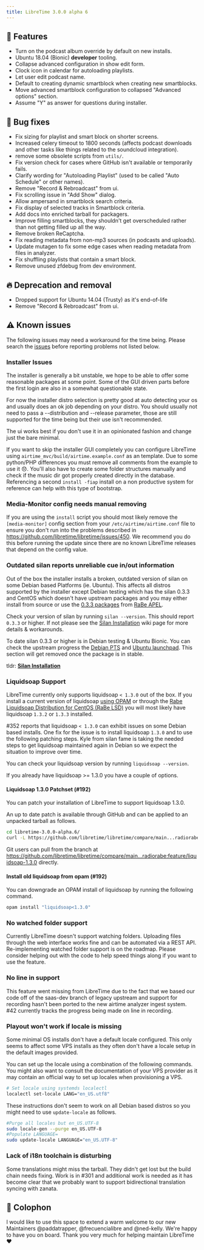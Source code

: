 ```yaml
---
title: LibreTime 3.0.0 alpha 6
---
```



<ReleaseHead date="2018-12-23" version="3.0.0-alpha.6"/>

## :rocket: Features

- Turn on the podcast album override by default on new installs.
- Ubuntu 18.04 (Bionic) **developer** tooling.
- Collapse advanced configuration in show edit form.
- Clock icon in calendar for autoloading playlists.
- Let user edit podcast name.
- Default to creating dynamic smartblock when creating new smartblocks.
- Move advanced smartblock configuration to collapsed "Advanced options" section.
- Assume "Y" as answer for questions during installer.

## :bug: Bug fixes

- Fix sizing for playlist and smart block on shorter screens.
- Increased celery timeout to 1800 seconds (affects podcast downloads and other tasks like things related to the soundcloud integration).
- remove some obsolete scripts from `utils/`.
- Fix version check for cases where GitHub isn't available or temporarily fails.
- Clarify wording for "Autoloading Playlist" (used to be called "Auto Schedule" or other names).
- Remove "Record & Rebroadcast" from ui.
- Fix scrolling issue in "Add Show" dialog.
- Allow ampersand in smartblock search criteria.
- Fix display of selected tracks in Smartblock criteria.
- Add docs into enriched tarball for packagers.
- Improve filling smartblocks, they shouldn't get overscheduled rather than not getting filled up all the way.
- Remove broken ReCaptcha.
- Fix reading metadata from non-mp3 sources (in podcasts and uploads).
- Update mutagen to fix some edge cases when reading metadata from files in analyzer.
- Fix shuffling playlists that contain a smart block.
- Remove unused zfdebug from dev environment.

## :fire: Deprecation and removal

- Dropped support for Ubuntu 14.04 (Trusty) as it's end-of-life
- Remove "Record & Rebroadcast" from ui.

## :warning: Known issues

The following issues may need a workaround for the time being. Please search the [issues](https://github.com/libretime/libretime/issues) before reporting problems not listed below.

### Installer Issues

The installer is generally a bit unstable, we hope to be able to offer some reasonable packages at some point. Some of the GUI driven parts before the first login are also in a somewhat questionable state.

For now the installer distro selection is pretty good at auto detecting your os and usually does an ok job depending on your distro. You should usually not need to pass a --distribution and --release parameter, those are still supported for the time being but their use isn't recommended.

The ui works best if you don't use it in an opinionated fashion and change just the bare minimal.

If you want to skip the installer GUI completely you can configure LibreTime using `airtime_mvc/build/airtime.example.conf` as an template. Due to some python/PHP differences you must remove all comments from the example to use it 😞. You'll also have to create some folder structures manually and check if the music dir got properly created directly in the database. Referencing a second `install -fiap` install on a non productive system for reference can help with this type of bootstrap.

### Media-Monitor config needs manual removing

If you are using the `install` script you should most likely remove the `[media-monitor]` config section from your `/etc/airtime/airtime.conf` file to ensure you don't run into the problems described in
https://github.com/libretime/libretime/issues/450. We recommend you do this before running the update since there are no known LibreTime releases that depend on the config value.

### Outdated silan reports unreliable cue in/out information

Out of the box the installer installs a broken, outdated version of silan on some Debian based Platforms (ie. Ubuntu). This affects all distros supported by the installer except Debian testing which has the silan 0.3.3 and CentOS which doesn't have upstream packages and you may either install from source or use the [0.3.3 packages](https://github.com/radiorabe/centos-rpm-silan) from [RaBe APEL](https://build.opensuse.org/project/show/home:radiorabe:audio).

Check your version of silan by running `silan --version`. This should report `0.3.3` or higher. If not please see the [Silan Installation](https://github.com/libretime/libretime/wiki/Silan-Installation) wiki page for more details & workarounds.

To date silan 0.3.3 or higher is in Debian testing & Ubuntu Bionic. You can check the upstream progress the [Debian PTS](https://tracker.debian.org/pkg/silan) and [Ubuntu launchpad](https://launchpad.net/ubuntu/+source/silan). This section will get removed once the package is in stable.

tldr: **[Silan Installation](https://github.com/libretime/libretime/wiki/Silan-Installation)**

### Liquidsoap Support

LibreTime currently only supports liquidsoap `< 1.3.0` out of the box. If you install a current version of liquidsoap [using OPAM](https://www.liquidsoap.info/) or through the [Rabe Liquidsoap Distribution for CentOS (RaBe LSD)](https://build.opensuse.org/project/show/home:radiorabe:liquidsoap) you will most likely have liquidsoap `1.3.2` or `1.3.3` installed.

#352 reports that liquidsoap `< 1.3.0` can exhibit issues on some Debian based installs. One fix for the issue is to install liquidsoap `1.3.0` and to use the following patching steps. Kyle from silan fame is taking the needed steps to get liquidsoap maintained again in Debian so we expect the situation to improve over time.

You can check your liquidsoap version by running `liquidsoap --version`.

If you already have liquidsoap >= 1.3.0 you have a couple of options.

#### Liquidsoap 1.3.0 Patchset (#192)

You can patch your installation of LibreTime to support liquidsoap 1.3.0.

An up to date patch is available through GitHub and can be applied to an unpacked tarball as follows.

```bash
cd libretime-3.0.0-alpha.6/
curl -L https://github.com/libretime/libretime/compare/main...radiorabe:feature/liquidsoap-1.3.0.patch | patch -p1
```

Git users can pull from the branch at https://github.com/libretime/libretime/compare/main...radiorabe:feature/liquidsoap-1.3.0 directly.

#### Install old liquidsoap from opam (#192)

You can downgrade an OPAM install of liquidsoap by running the following command.

```bash
opam install "liquidsoap<1.3.0"
```

### No watched folder support

Currently LibreTime doesn't support watching folders. Uploading files through the web interface works fine and can be automated via a REST API. Re-implementing watched folder support is on the roadmap. Please consider helping out with the code to help speed things along if you want to use the feature.

### No line in support

This feature went missing from LibreTime due to the fact that we based our code off of the saas-dev branch of legacy upstream and support for recording hasn't been ported to the new airtime analyzer ingest system. #42 currently tracks the progress being made on line in recording.

### Playout won't work if locale is missing

Some minimal OS installs don't have a default locale configured. This only seems to affect some VPS installs as they often don't have a locale setup in the default images provided.

You can set up the locale using a combination of the following commands. You might also want to consult the documentation of your VPS provider as it may contain an official way to set up locales when provisioning a VPS.

```bash
# Set locale using systemds localectl
localectl set-locale LANG="en_US.utf8"
```

These instructions don't seem to work on all Debian based distros so you might need to use `update-locale` as follows.

```bash
#Purge all locales but en_US.UTF-8
sudo locale-gen --purge en_US.UTF-8
#Populate LANGUAGE=
sudo update-locale LANGUAGE="en_US.UTF-8"
```

### Lack of i18n toolchain is disturbing

Some translations might miss the tarball. They didn't get lost but the build chain needs fixing. Work is in #301 and additional work is needed as it has become clear that we probably want to support bidirectional translation syncing with zanata.

## :memo: Colophon

I would like to use this space to extend a warm welcome to our new Maintainers @paddatrapper, @frecuencialibre and @ned-kelly. We're happy to have you on board. Thank you very much for helping maintain LibreTime ❤️

